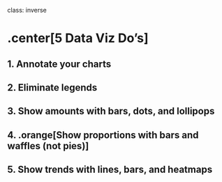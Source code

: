 
class: inverse

# .center[5 Data Viz Do's]

## 1. Annotate your charts
## 2. Eliminate legends
## 3. Show amounts with bars, dots, and lollipops
## 4. .orange[Show proportions with bars and waffles (not pies)]
## 5. Show trends with lines, bars, and heatmaps
